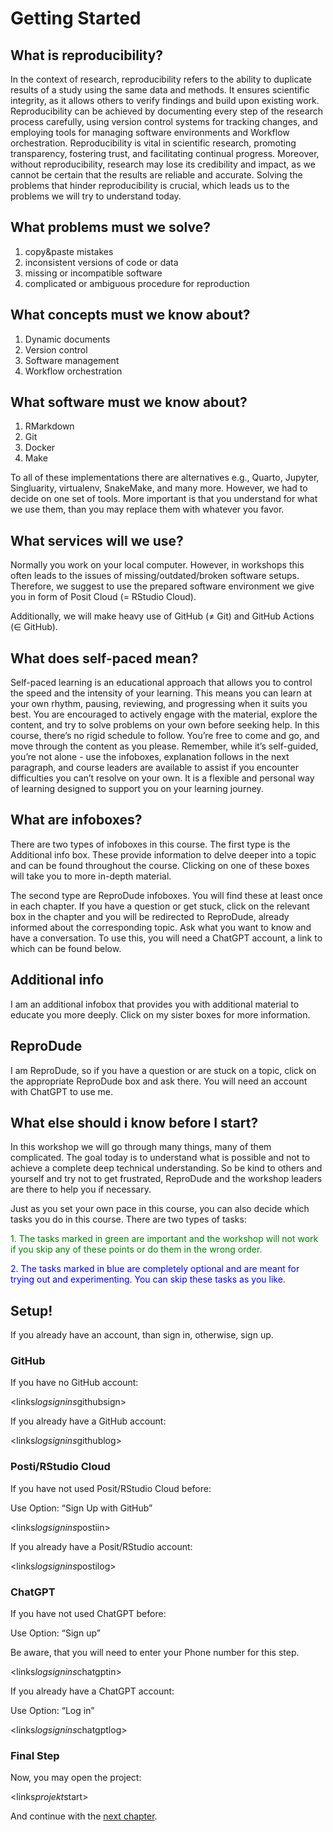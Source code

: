 # Getting Started {-}

## What is reproducibility? {-}

In the context of research, reproducibility refers to the ability to duplicate results of a study using the same data and methods. It ensures scientific integrity, as it allows others to verify findings and build upon existing work. Reproducibility can be achieved by documenting every step of the research process carefully, using version control systems for tracking changes, and employing tools for managing software environments and Workflow orchestration. Reproducibility is vital in scientific research, promoting transparency, fostering trust, and facilitating continual progress. Moreover, without reproducibility, research may lose its credibility and impact, as we cannot be certain that the results are reliable and accurate. Solving the problems that hinder reproducibility is crucial, which leads us to the problems we will try to understand today.

## What problems must we solve? {-}

1. copy&paste mistakes
2. inconsistent versions of code or data
3. missing or incompatible software
4. complicated or ambiguous procedure for reproduction

## What concepts must we know about? {-}

1. Dynamic documents
2. Version control
3. Software management
4. Workflow orchestration

## What software must we know about? {-}

1. RMarkdown
2. Git
3. Docker
4. Make

To all of these implementations there are alternatives e.g., Quarto, Jupyter, Singluarity, virtualenv, SnakeMake, and many more.
However, we had to decide on one set of tools.
More important is that you understand for what we use them, than you may replace them with whatever you favor.

## What services will we use? {-}

Normally you work on your local computer.
However, in workshops this often leads to the issues of missing/outdated/broken software setups.
Therefore, we suggest to use the prepared software environment we give you in form of Posit Cloud (= RStudio Cloud).

Additionally, we will make heavy use of GitHub (≠ Git) and
GitHub Actions (∈ GitHub).

## What does self-paced mean? {-}

Self-paced learning is an educational approach that allows you to control the speed and the intensity of your learning. This means you can learn at your own rhythm, pausing, reviewing, and progressing when it suits you best. You are encouraged to actively engage with the material, explore the content, and try to solve problems on your own before seeking help. In this course, there's no rigid schedule to follow. You're free to come and go, and move through the content as you please. Remember, while it's self-guided, you're not alone - use the infoboxes, explanation follows in the next paragraph, and course leaders are available to assist if you encounter difficulties you can't resolve on your own. It is a flexible and personal way of learning designed to support you on your learning journey.

## What are infoboxes? {-}

There are two types of infoboxes in this course. The first type is the Additional info box. These provide information to delve deeper into a topic and can be found throughout the course. Clicking on one of these boxes will take you to more in-depth material.

The second type are ReproDude infoboxes. You will find these at least once in each chapter. If you have a question or get stuck, click on the relevant box in the chapter and you will be redirected to ReproDude, already informed about the corresponding topic. Ask what you want to know and have a conversation. To use this, you will need a ChatGPT account, a link to which can be found below.  
  
```{=html}
<div class="infobox" onclick="window.open('https://en.wikipedia.org/wiki/Information', '_blank')">
  <h2 class="infobox-title">Additional info</h2>
  <p class="infobox-content">I am an additional infobox that provides you with additional material to educate you more deeply. Click on my sister boxes for more information.</p>
</div>
<div class="infoboxgpt" onclick="window.open('https://chat.openai.com/share/e4dfb501-b17b-40ee-a35c-20cda449fbff', '_blank')">
  <h2 class="infobox-titlegpt">ReproDude</h2>
  <p class="infobox-contentgpt">I am ReproDude, so if you have a question or are stuck on a topic, click on the appropriate ReproDude box and ask there. You will need an account with ChatGPT to use me. </p>
</div>
<div style="clear: both;"></div>
```  

## What else should i know before I start? {-}

In this workshop we will go through many things, many of them complicated. The goal today is to understand what is possible and not to achieve a complete deep technical understanding. So be kind to others and yourself and try not to get frustrated, ReproDude and the workshop leaders are there to help you if necessary.  

Just as you set your own pace in this course, you can also decide which tasks you do in this course. There are two types of tasks:

<span style="color:green">1. The tasks marked in green are important and the workshop will not work if you skip any of these points or do them in the wrong order.</span>  

<span style="color:blue">2. The tasks marked in blue are completely optional and are meant for trying out and experimenting. You can skip these tasks as you like.</span>

## Setup! {-}

If you already have an account, than sign in, otherwise, sign up.

### GitHub {-}

If you have no GitHub account:

<links$logsignins$githubsign>

If you already have a GitHub account:

<links$logsignins$githublog>

### Posti/RStudio Cloud {-}

If you have not used Posit/RStudio Cloud before:

Use Option: “Sign Up with GitHub”

<links$logsignins$postiin>

If you already have a Posit/RStudio account:

<links$logsignins$postilog>

### ChatGPT {-}

If you have not used ChatGPT before:

Use Option: “Sign up”

Be aware, that you will need to enter your Phone number for this step.

<links$logsignins$chatgptin>

If you already have a ChatGPT account:

Use Option: “Log in”

<links$logsignins$chatgptlog>

### Final Step {-}

Now, you may open the project:

<links$projekt$start>  

And continue with the [next chapter](./dynamic-documents.html).
